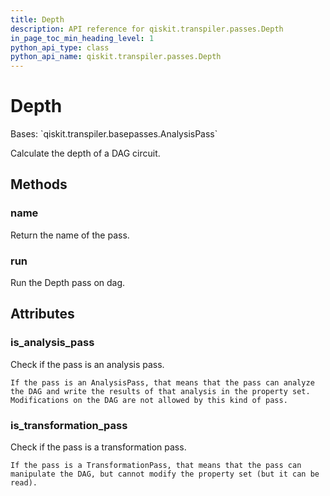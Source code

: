 ```yaml
---
title: Depth
description: API reference for qiskit.transpiler.passes.Depth
in_page_toc_min_heading_level: 1
python_api_type: class
python_api_name: qiskit.transpiler.passes.Depth
---
```


# Depth

<Class id="qiskit.transpiler.passes.Depth" github="https://github.com/qiskit/qiskit/tree/stable/0.20/qiskit/transpiler/passes/analysis/depth.py" signature="Depth(*args, **kwargs)">
  Bases: `qiskit.transpiler.basepasses.AnalysisPass`

  Calculate the depth of a DAG circuit.

  ## Methods

  ### name

  <Function id="qiskit.transpiler.passes.Depth.name" signature="Depth.name()">
    Return the name of the pass.
  </Function>

  ### run

  <Function id="qiskit.transpiler.passes.Depth.run" signature="Depth.run(dag)">
    Run the Depth pass on dag.
  </Function>

  ## Attributes

  ### is\_analysis\_pass

  <Attribute id="qiskit.transpiler.passes.Depth.is_analysis_pass" name="is_analysis_pass">
    Check if the pass is an analysis pass.

    If the pass is an AnalysisPass, that means that the pass can analyze the DAG and write the results of that analysis in the property set. Modifications on the DAG are not allowed by this kind of pass.
  </Attribute>

  ### is\_transformation\_pass

  <Attribute id="qiskit.transpiler.passes.Depth.is_transformation_pass" name="is_transformation_pass">
    Check if the pass is a transformation pass.

    If the pass is a TransformationPass, that means that the pass can manipulate the DAG, but cannot modify the property set (but it can be read).
  </Attribute>
</Class>

